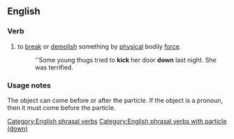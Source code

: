 {{also|kickdown}}
==English==

===Verb===
{{head|en|verb}}

# to [[break]] or [[demolish]] something by [[physical]] bodily [[force]].
#: ''Some young thugs tried to '''kick''' her door '''down''' last night. She was terrified.

===Usage notes===
The object can come before or after the particle. If the object is a pronoun, then it must come before the particle.

[[Category:English phrasal verbs]]
[[Category:English phrasal verbs with particle (down)]]